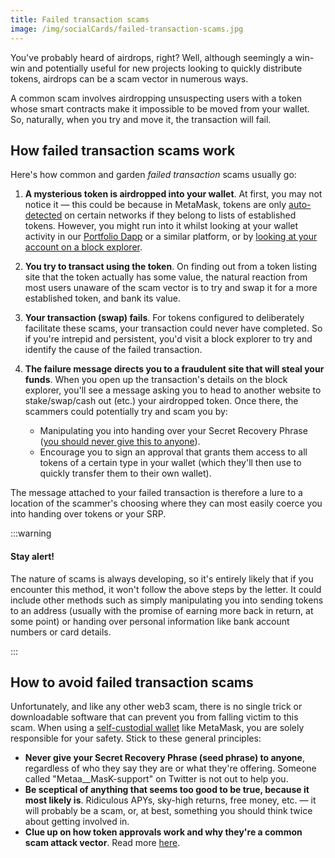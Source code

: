```yaml
---
title: Failed transaction scams
image: /img/socialCards/failed-transaction-scams.jpg
---
```



<CustomLayout />

You've probably heard of airdrops, right? Well, although seemingly a win-win and potentially useful for new projects looking to quickly distribute tokens, airdrops can be a scam vector in numerous ways.

A common scam involves airdropping unsuspecting users with a token whose smart contracts make it impossible to be moved from your wallet. So, naturally, when you try and move it, the transaction will fail.

## How failed transaction scams work

Here's how common and garden _failed transaction_ scams usually go:

1. **A mysterious token is airdropped into your wallet**. At first, you may not notice it — this could be because in MetaMask, tokens are only [auto-detected](/managing-my-tokens/custom-tokens/how-to-display-tokens-in-metamask) on certain networks if they belong to lists of established tokens. However, you might run into it whilst looking at your wallet activity in our [Portfolio Dapp](https://portfolio.metamask.io/) or a similar platform, or by [looking at your account on a block explorer](/managing-my-wallet/how-to-check-my-wallet-activity-on-the-blockchain-explorer).

2. **You try to transact using the token**. On finding out from a token listing site that the token actually has some value, the natural reaction from most users unaware of the scam vector is to try and swap it for a more established token, and bank its value.

3. **Your transaction (swap) fails**. For tokens configured to deliberately facilitate these scams, your transaction could never have completed. So if you're intrepid and persistent, you'd visit a block explorer to try and identify the cause of the failed transaction.

4. **The failure message directs you to a fraudulent site that will steal your funds**. When you open up the transaction's details on the block explorer, you'll see a message asking you to head to another website to stake/swap/cash out (etc.) your airdropped token. Once there, the scammers could potentially try and scam you by:

   - Manipulating you into handing over your Secret Recovery Phrase ([you should never give this to anyone](/privacy-and-security/basic-safety-and-security-tips-for-metamask)).
   - Encourage you to sign an approval that grants them access to all tokens of a certain type in your wallet (which they'll then use to quickly transfer them to their own wallet).

The message attached to your failed transaction is therefore a lure to a location of the scammer's choosing where they can most easily coerce you into handing over tokens or your SRP.

:::warning

#### Stay alert!

The nature of scams is always developing, so it's entirely likely that if you encounter this method, it won't follow the above steps by the letter. It could include other methods such as simply manipulating you into sending tokens to an address (usually with the promise of earning more back in return, at some point) or handing over personal information like bank account numbers or card details.

:::

##

## How to avoid failed transaction scams

Unfortunately, and like any other web3 scam, there is no single trick or downloadable software that can prevent you from falling victim to this scam. When using a [self-custodial wallet](/getting-started/metamask-is-a-self-custodial-wallet) like MetaMask, you are solely responsible for your safety. Stick to these general principles:

- **Never give your Secret Recovery Phrase (seed phrase) to anyone**, regardless of who they say they are or what they're offering. Someone called "Metaa\_\_MasK-support" on Twitter is not out to help you.
- **Be sceptical of anything that seems too good to be true, because it most likely is**. Ridiculous APYs, sky-high returns, free money, etc. — it will probably be a scam, or, at best, something you should think twice about getting involved in.
- **Clue up on how token approvals work and why they're a common scam attack vector**. Read more [here](/transactions-and-gas/transactions/what-is-a-token-approval).
